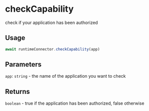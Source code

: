 # checkCapability

check if your application has been authorized

## Usage
```javascript
await runtimeConnector.checkCapability(app)
```

## Parameters
`app`: `string` - the name of the application you want to check

## Returns
`boolean` - true if the application has been authorized, false otherwise